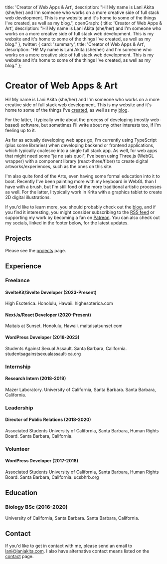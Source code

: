   title: 'Creator of Web Apps & Art',
  description: "Hi! My name is Lani Akita (she/her) and I'm someone who works on a more creative side of full stack web development. This is my website and it's home to some of the things I've created, as well as my blog.",
  openGraph: {
    title: 'Creator of Web Apps & Art',
    description: "Hi! My name is Lani Akita (she/her) and I'm someone who works on a more creative side of full stack web development. This is my website and it's home to some of the things I've created, as well as my blog."
  },
  twitter: {
    card: 'summary',
    title: 'Creator of Web Apps & Art',
    description: "Hi! My name is Lani Akita (she/her) and I'm someone who works on a more creative side of full stack web development. This is my website and it's home to some of the things I've created, as well as my blog."
};

# Creator of Web Apps & Art

Hi! My name is Lani Akita (she/her) and I'm someone who works on a more creative side of full stack web development. This is my website and it's home to some of the things I've [created](/projects), as well as my [blog](/blog).

For the latter, I typically write about the process of developing (mostly web-based) software, but sometimes I'll write about my other interests too, if I'm feeling up to it.

As far as actually developing web apps go, I'm currently using TypeScript (plus some libraries) when developing backend or frontend applications, which typically coalesce into a single full stack app. As well, for web apps that might need some "je ne sais quoi", I've been using Three.js (WebGL wrapper) with a component library (react-three/fiber) to create digital artworks/experiences, such as the ones on this site.

I'm also quite fond of the Arts, even having some formal education into it to boot. Recently I've been painting more with my keyboard in WebGL than I have with a brush, but I'm still fond of the more traditional artistic processes as well. For the latter, I typically work in Krita with a graphics tablet to create 2D digital illustrations.

If you'd like to learn more, you should probably check out the [blog](/blog), and if you find it interesting, you might consider subscribing to the [RSS feed](/rss.xml) or supporting my work by becoming a fan on [Patreon](https://patreon.com/Lani_Akita). You can also check out my socials, linked in the footer below, for the latest updates.

## Projects

Please see the [projects](/projects) page.


## Experience

### Freelance

#### SvelteKit/Svelte Developer (2023-Present)

High Esoterica. Honolulu, Hawaii. highesoterica.com

#### NextJs/React Developer (2020-Present)

Maitais at Sunset. Honolulu, Hawaii. maitaisatsunset.com

#### WordPress Developer (2018-2023)

Students Against Sexual Assault. Santa Barbara, California. studentsagainstsexualassault-ca.org

### Internship

#### Research Intern (2018-2019)

Mazer Laboratory. University of California, Santa Barbara. Santa Barbara, California.

### Leadership

#### Director of Public Relations (2018-2020)

Associated Students University of California, Santa Barbara, Human Rights Board. Santa Barbara, California.

### Volunteer

#### WordPress Developer (2017-2018)

Associated Students University of California, Santa Barbara, Human Rights Board. Santa Barbara, California. ucsbhrb.org

## Education

### Biology BSc (2016-2020)

University of California, Santa Barbara. Santa Barbara, California.

## Contact

If you'd like to get in contact with me, please send an email to lani@laniakita.com. I also have alternative contact means listed on the [contact](/contact) page.

